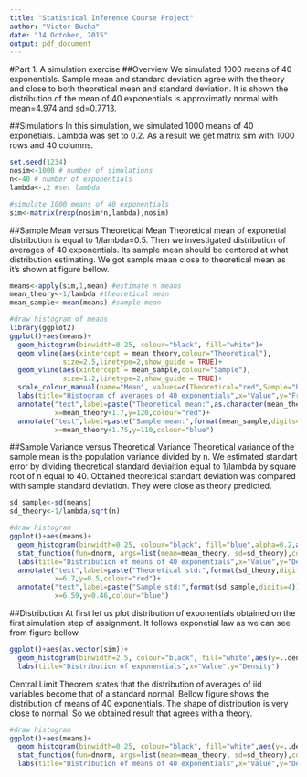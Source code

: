 ```yaml
---
title: "Statistical Inference Course Project"
author: "Victor Bucha"
date: "14 October, 2015"
output: pdf_document
---
```

#Part 1. A simulation exercise
##Overview
We simulated 1000 means of 40 exponentials. Sample mean and standard deviation agree with the theory and close to both theoretical mean and standard deviation. It is shown the distribution of the mean of 40 exponentials is approximatly normal with mean=4.974 and sd=0.7713.

##Simulations
In this simulation, we simulated 1000 means of 40 exponetials. Lambda was set to 0.2. As a result we get matrix sim with 1000 rows and 40 columns.
```R
set.seed(1234)
nosim<-1000 # number of simulations
n<-40 # number of exponentials
lambda<-.2 #set lambda

#simulate 1000 means of 40 exponentials
sim<-matrix(rexp(nosim*n,lambda),nosim)
```

##Sample Mean versus Theoretical Mean
Theoretical mean of exponetial distribution is equal to 1/lambda=0.5. Then we investigated distribution of averages of 40 exponentials. Its sample mean should be centered at what distribution estimating. We got sample mean close to theoretical mean as it's shown at figure bellow.
```R
means<-apply(sim,1,mean) #estimate n means
mean_theory<-1/lambda #theoretical mean 
mean_sample<-mean(means) #sample mean 

#draw histogram of means
library(ggplot2)
ggplot()+aes(means)+
  geom_histogram(binwidth=0.25, colour="black", fill="white")+
  geom_vline(aes(xintercept = mean_theory,colour="Theoretical"),
             size=2.5,linetype=2,show_guide = TRUE)+
  geom_vline(aes(xintercept = mean_sample,colour="Sample"),
             size=1.2,linetype=2,show_guide = TRUE)+
  scale_colour_manual(name="Mean", values=c(Theoretical="red",Sample="blue"))+
  labs(title="Histogram of averages of 40 exponentials",x="Value",y="Frequency")+
  annotate("text",label=paste("Theoretical mean:",as.character(mean_theory)),
           x=mean_theory+1.7,y=120,colour="red")+
  annotate("text",label=paste("Sample mean:",format(mean_sample,digits=4)),
           x=mean_theory+1.75,y=110,colour="blue")
```

##Sample Variance versus Theoretical Variance
Theoretical variance of the sample mean is the population variance divided by n. We estimated standart error by dividing  theoretical standard deviaition equal to 1/lambda by square root of n equal to 40. Obtained theoretical standart deviation was compared with sample standard deviation. They were close as theory predicted.
```R
sd_sample<-sd(means)
sd_theory<-1/lambda/sqrt(n)

#draw histogram
ggplot()+aes(means)+
  geom_histogram(binwidth=0.25, colour="black", fill="blue",alpha=0.2,aes(y=..density..))+
  stat_function(fun=dnorm, args=list(mean=mean_theory, sd=sd_theory),color="red",size=1.5)+
  labs(title="Distribution of means of 40 exponentials",x="Value",y="Density")+
  annotate("text",label=paste("Theoretical std:",format(sd_theory,digits=4)),
           x=6.7,y=0.5,colour="red")+
  annotate("text",label=paste("Sample std:",format(sd_sample,digits=4)),
           x=6.59,y=0.46,colour="blue")
```

##Distribution
At first let us plot distribution of exponentials obtained on the first simulation step of assignment. It follows exponetial law as we can see from figure bellow.
```R
ggplot()+aes(as.vector(sim))+
  geom_histogram(binwidth=2.5, colour="black", fill="white",aes(y=..density..))+
  labs(title="Distribution of exponentials",x="Value",y="Density")
```

Central Limit Theorem states that the distribution of averages of iid variables become that of a standard normal. Bellow figure shows the distribution of means of 40 exponentials. The shape of distribution is very close to normal. So we obtained result that agrees with a theory.
```R
#draw histogram
ggplot()+aes(means)+
  geom_histogram(binwidth=0.25, colour="black", fill="white",aes(y=..density..))+
  stat_function(fun=dnorm, args=list(mean=mean_theory, sd=sd_theory),color="red",size=1.5)+
  labs(title="Distribution of means of 40 exponentials",x="Value",y="Density")
```